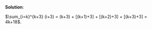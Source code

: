 

\color{blue}

**Solution**:

$\sum_{i=k}^{k+3} (i+3) = (k+3) + [(k+1)+3] + [(k+2)+3] + [(k+3)+3] = 4k+18$.

\color{black}

